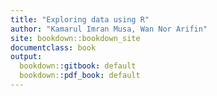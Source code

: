 ```yaml
---
title: "Exploring data using R"
author: "Kamarul Imran Musa, Wan Nor Arifin"
site: bookdown::bookdown_site
documentclass: book
output:
  bookdown::gitbook: default
  bookdown::pdf_book: default
---
```

